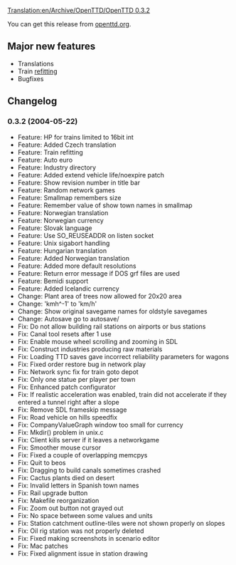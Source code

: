 [[Translation:en/Archive/OpenTTD/OpenTTD 0.3.2]]

{{en/Archive/OpenTTD/Navigation}}
{{en/Archive/OpenTTD/NaviPrevNext|prev=en/Archive/OpenTTD/OpenTTD 0.3.1|next=en/Archive/OpenTTD/OpenTTD 0.3.2.1|date=2004-05-22}}

You can get this release from [http://www.openttd.org/download-stable/0.3.2 openttd.org].

==Major new features==
* Translations
* Train [[en/Manual/Refit|refitting]]
* Bugfixes

==Changelog==
===0.3.2 (2004-05-22)===
* Feature: HP for trains limited to 16bit int
* Feature: Added Czech translation
* Feature: Train refitting
* Feature: Auto euro
* Feature: Industry directory
* Feature: Added extend vehicle life/noexpire patch
* Feature: Show revision number in title bar
* Feature: Random network games
* Feature: Smallmap remembers size
* Feature: Remember value of show town names in smallmap
* Feature: Norwegian translation
* Feature: Norwegian currency
* Feature: Slovak language
* Feature: Use SO_REUSEADDR on listen socket
* Feature: Unix sigabort handling
* Feature: Hungarian translation
* Feature: Added Norwegian translation
* Feature: Added more default resolutions
* Feature: Return error message if DOS grf files are used
* Feature: Bemidi support
* Feature: Added Icelandic currency
* Change: Plant area of trees now allowed for 20x20 area
* Change: 'kmh^-1' to 'km/h'
* Change: Show original savegame names for oldstyle savegames
* Change: Autosave go to autosave/
* Fix: Do not allow building rail stations on airports or bus stations
* Fix: Canal tool resets after 1 use
* Fix: Enable mouse wheel scrolling and zooming in SDL
* Fix: Construct industries producing raw materials
* Fix: Loading TTD saves gave incorrect reliability parameters for wagons
* Fix: Fixed order restore bug in network play
* Fix: Network sync fix for train goto depot
* Fix: Only one statue per player per town
* Fix: Enhanced patch configurator
* Fix: If realistic acceleration was enabled, train did not accelerate if they entered a tunnel right after a slope
* Fix: Remove SDL frameskip message
* Fix: Road vehicle on hills speedfix
* Fix: CompanyValueGraph window too small for currency
* Fix: Mkdir() problem in unix.c
* Fix: Client kills server if it leaves a networkgame
* Fix: Smoother mouse cursor
* Fix: Fixed a couple of overlapping memcpys
* Fix: Quit to beos
* Fix: Dragging to build canals sometimes crashed
* Fix: Cactus plants died on desert
* Fix: Invalid letters in Spanish town names
* Fix: Rail upgrade button
* Fix: Makefile reorganization
* Fix: Zoom out button not grayed out
* Fix: No space between some values and units
* Fix: Station catchment outline-tiles were not shown properly on slopes
* Fix: Oil rig station was not properly deleted
* Fix: Fixed making screenshots in scenario editor
* Fix: Mac patches
* Fix: Fixed alignment issue in station drawing